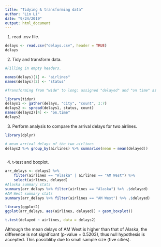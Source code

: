 ```yaml
---
title: "Tidying & transforming data"
author: "Lin Li"
date: "9/24/2019"
output: html_document
---
```


1. read .csv file.

```r
delays <- read.csv("delays.csv", header = TRUE)
delays

```

2. Tidy and transform data.

```r
#Filling in empty headers.

names(delays)[1] <- "airlines"
names(delays)[2] <- "status"

#Transforming from "wide" to long; assigned "delayed" and "on time" as variables each as its own column.

library(tidyr)
delays1 <- gather(delays, "city", "count", 3:7) 
delays2 <- spread(delays1, status, count)
names(delays2)[4] <- "on.time"
delays2
```

3. Perform analysis to compare the arrival delays for two airlines.
```r
library(dplyr)

# mean arrival delays of the two airlines
delays2 %>% group_by(airlines) %>% summarise(mean = mean(delayed))
     
```

4. t-test and boxplot.
```r
arr_delays <- delays2 %>% 
    filter(airlines == "Alaska" | airlines == "AM West") %>% 
    select(airlines, delayed)
#Alaska summary stats
summary(arr_delays %>% filter(airlines == "Alaska") %>% .$delayed)
#AM West summary stats
summary(arr_delays %>% filter(airlines == "AM West") %>% .$delayed)

library(ggplot2)
ggplot(arr_delays, aes(airlines, delayed)) + geom_boxplot()

t.test(delayed ~ airlines, data = delays2)
```

Although the mean delays of AM West is higher than that of Alaska, the difference is not significant (p-value = 0.5203), thus null hypothesis is accepted. This possibliby due to small sample size (five cities). 
